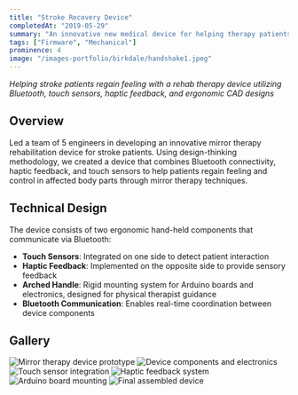 ```yaml
---
title: "Stroke Recovery Device"
completedAt: "2019-05-29"
summary: "An innovative new medical device for helping therapy patients recover feeling in specific body parts"
tags: ["Firmware", "Mechanical"]
prominence: 4
image: "/images-portfolio/birkdale/handshake1.jpeg"
---
```


_Helping stroke patients regain feeling with a rehab therapy device utilizing Bluetooth, touch sensors, haptic feedback, and ergonomic CAD designs_

## Overview

Led a team of 5 engineers in developing an innovative mirror therapy rehabilitation device for stroke patients. Using design-thinking methodology, we created a device that combines Bluetooth connectivity, haptic feedback, and touch sensors to help patients regain feeling and control in affected body parts through mirror therapy techniques.

## Technical Design

The device consists of two ergonomic hand-held components that communicate via Bluetooth:

- **Touch Sensors**: Integrated on one side to detect patient interaction
- **Haptic Feedback**: Implemented on the opposite side to provide sensory feedback
- **Arched Handle**: Rigid mounting system for Arduino boards and electronics, designed for physical therapist guidance
- **Bluetooth Communication**: Enables real-time coordination between device components

## Gallery

<div className="grid grid-cols-2 md:grid-cols-3 gap-6 my-8">
  <img
    src="/images-portfolio/birkdale/handshake1.jpeg"
    alt="Mirror therapy device prototype"
    className="rounded-lg shadow-md"
  />
  <img
    src="/images-portfolio/birkdale/handshake2.jpeg"
    alt="Device components and electronics"
    className="rounded-lg shadow-md"
  />
  <img
    src="/images-portfolio/birkdale/handshake3.jpeg"
    alt="Touch sensor integration"
    className="rounded-lg shadow-md"
  />
  <img
    src="/images-portfolio/birkdale/handshake4.jpeg"
    alt="Haptic feedback system"
    className="rounded-lg shadow-md"
  />
  <img
    src="/images-portfolio/birkdale/handshake5.jpeg"
    alt="Arduino board mounting"
    className="rounded-lg shadow-md"
  />
  <img
    src="/images-portfolio/birkdale/handshake6.jpeg"
    alt="Final assembled device"
    className="rounded-lg shadow-md"
  />
</div>
